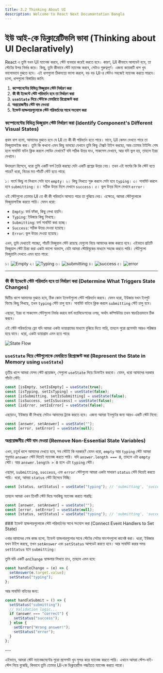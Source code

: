 ```yaml
---
title: 3.2 Thinking About UI
description: Welcome to React Next Documantation Bangla
---
```



## <h1 className="bg-gradient-to-r from-blue-500 to-purple-500 inline-block text-transparent bg-clip-text text-3xl pt-2"> ইউ আই-কে ডিক্লারেটিভলি ভাবা (Thinking about UI Declaratively)</h1>

React এ তুমি যখন UI ম্যানেজ করবে, স্টেট ব্যবহার করেই করতে হবে। কারণ, UI কীভাবে আপডেট হবে, তা স্টেটের উপর নির্ভর করে। কিন্তু, তুমি কীভাবে স্টেট ম্যানেজ করবে, সেটাও গুরুত্বপূর্ণ। এজন্য কয়েকটি ধাপ খুব ভালোভাবে বুঝতে হবে। এই ধাপগুলো ঠিকমতো ফলো করলে, বড় বড় UI-র স্টেটও সহজেই ম্যানেজ করতে পারবে। চলো, ধাপগুলো বিস্তারিত জানি:

1. **কম্পোনেন্টের বিভিন্ন ভিজুয়াল স্টেট নির্ধারণ করা**
2. **কী কী ইভেন্টে স্টেট পরিবর্তন হবে তা নির্ধারণ করা**
3. **`useState` দিয়ে স্টেটকে মেমরিতে রিপ্রেজেন্ট করা**
4. **অপ্রয়োজনীয় স্টেট বাদ দেওয়া**
5. **ইভেন্ট হ্যান্ডলারগুলোকে স্টেট পরিবর্তনের সাথে সংযোগ করা**

<Steps>
<Step>

### কম্পোনেন্টের বিভিন্ন ভিজুয়াল স্টেট নির্ধারণ করা (Identify Component's Different Visual States)

প্রথম ধাপ হলো, আমাদের বুঝতে হবে যে UI তে কী কী পরিবর্তন হতে পারে। মানে, UI কেমন দেখতে পারে তা ভিজুয়ালাইজ করা। তুমি কি কখনো এমন কিছু ভাবছো যেখানে তুমি কিছু টেক্সট টাইপ করছো, আর তোমার টাইপিং শেষ হলে সাবমিট বাটন ক্লিক করলে লোডিং দেখাবে? যদি সঠিক উত্তর দাও, সাকসেস দেখাবে, আর যদি ভুল হয়, তাহলে ইরর দেখাবে।

উদাহরণ হিসেবে, ধরো তুমি একটি ফর্ম তৈরি করছো যেটা একটি প্রশ্নের উত্তর নেয়। তখন এই ফর্মের কি কি স্টেট হতে পারে? ধরো, নিচের মত পাঁচটি স্টেট হতে পারে:

১। ফর্মে কিছু না লিখলে সেটা হবে `empty`।
২। কিছু লিখতে শুরু করলে সেটা হবে `typing`।
৩। সাবমিট করলে হবে `submitting`।
৪। সঠিক উত্তর দিলে দেখাবে `success`।
৫। ভুল উত্তর দিলে দেখাবে `error`।

এই স্টেটগুলো তোমার UI তে কী কী পরিবর্তন আসতে পারে তা বুঝিয়ে দেয়। এক্ষেত্রে, আমরা স্টেটগুলোকে ভিজুয়ালাইজ করতে পারি। যেমন ধরো:

- `Empty`: ফর্ম ফাঁকা, কিছু লেখা হয়নি।
- `Typing`: ইউজার কিছু লিখছে।
- `Submitting`: ফর্ম সাবমিট করা হচ্ছে।
- `Success`: সঠিক উত্তর দেওয়া হয়েছে।
- `Error`: ভুল উত্তর দেওয়া হয়েছে।

এখন, তুমি দেখতেই পাচ্ছো, পাঁচটি ভিজুয়াল স্টেট রয়েছে যেগুলো নিয়ে আমাদের কাজ করতে হবে। এইভাবে প্রতিটি ভিজুয়াল স্টেট চিন্তা করা একটা ভালো অভ্যাস, যেটা আমরা স্টোরিবুকের মাধ্যমে সহজে করতে পারি। স্টেটগুলো ভিজুয়ালি দেখতে এমন হতে পারে:

১। ![Empty](../../../../public/UISTATES/empty.png)
২। ![Typing](../../../../public/UISTATES/typing.png)
৩। ![submitting](../../../../public/UISTATES/submitting.png)
৪। ![success](../../../../public/UISTATES/success.png)
৫। ![error](../../../../public/UISTATES/error.png)

</Step>

---

<Step>

### কী কী ইভেন্টে স্টেট পরিবর্তন হবে তা নির্ধারণ করা (Determine What Triggers State Changes)

দ্বিতীয় ধাপে আমাদের বুঝতে হবে, ঠিক কোন ইভেন্টগুলো স্টেট পরিবর্তন করবে। যেমন ধরো, ইউজার যখন ইনপুট ফিল্ডে কিছু লিখছে, তখন `typing` স্টেট চালু হবে। সাবমিট বাটনে ক্লিক করলে `submitting` স্টেট চালু হবে।

এছাড়া, ইরর বা সাকসেস স্টেটগুলো নির্ভর করবে ফর্ম ভ্যালিডেশনের ওপর, অর্থাৎ কম্পিউটার তখন স্বয়ংক্রিয়ভাবে ঠিক করবে।

এই স্টেট পরিবর্তনের ফ্লো যদি আমরা একটা ডায়াগ্রামের মাধ্যমে বুঝিয়ে দিতে পারি, তাহলে পুরো প্রসেসটা আরও পরিষ্কার হয়ে যাবে। ধরো, একটা ডায়াগ্রাম এমন হতে পারে:

![State Flow](../../../../public/UISTATES/state.png)

</Step>
<Step>

### `useState` দিয়ে স্টেটগুলোকে মেমরিতে রিপ্রেজেন্ট করা (Represent the State in Memory using `useState`)

তৃতীয় ধাপে আমরা যেসব স্টেট প্রয়োজন, সেগুলো `useState` দিয়ে ডিফাইন করবো। যেমন, ধরো আমাদের দরকার পাঁচটা স্টেট:

```jsx
const [isEmpty, setIsEmpty] = useState(true);
const [isTyping, setIsTyping] = useState(false);
const [isSubmitting, setIsSubmitting] = useState(false);
const [isSuccess, setIsSuccess] = useState(false);
const [isError, setIsError] = useState(false);
```

এছাড়াও, ইউজার কী লিখছে সেটাও আমাদের ট্র্যাক করতে হবে। এজন্য আমরা ইনপুটের জন্য আরও একটি স্টেট নিবো:

```jsx
const [answer, setAnswer] = useState("");
const [error, setError] = useState(null);
```

</Step>

<Step>

### অপ্রয়োজনীয় স্টেট বাদ দেওয়া (Remove Non-Essential State Variables)

এখন, চতুর্থ ধাপে আমাদের দেখতে হবে, সব স্টেটই কি দরকার? যেমন ধরো, `empty` আর `typing` স্টেট আমরা শুধুমাত্র `answer` স্টেট দিয়েই ম্যানেজ করতে পারি। যদি `answer.length === 0`, তাহলে এটা `empty` স্টেট। আর `answer.length > 0` হলে এটা `typing` স্টেট।

এছাড়া, `submitting`, `success`, এবং `error` স্টেটগুলো আমরা একটা সাধারণ `status` স্টেট দিয়েই করতে পারি। ধরো, আমরা `status` স্টেট হিসেবে নিচ্ছি:

```jsx
const [status, setStatus] = useState("typing"); // 'submitting', 'success', or 'error'
```

তাহলে আমরা এখন তিনটি স্টেট দিয়ে সবকিছু ম্যানেজ করতে পারছি:

```jsx
const [answer, setAnswer] = useState("");
const [error, setError] = useState(null);
const [status, setStatus] = useState("typing"); // 'submitting', 'success', or 'error'
```

</Step>

<Step>
###  ইভেন্ট হ্যান্ডলারগুলোকে স্টেট পরিবর্তনের সাথে সংযোগ করা (Connect Event Handlers to Set State)

এবার আমাদের শেষ কাজ হলো, ইভেন্ট হ্যান্ডলারগুলোর সাথে স্টেটের সেটার ফাংশনগুলো কানেক্ট করা। ধরো, ইউজার যখন টাইপ করছে, তখন `setAnswer` এবং `setStatus` আপডেট করতে হবে। আর সাবমিট করার সময় `setStatus` হবে `submitting`।

তুমি যদি একটি `onChange` হ্যান্ডলার লিখতে চাও, তাহলে এমন হবে:

```jsx
const handleChange = (e) => {
  setAnswer(e.target.value);
  setStatus("typing");
};
```

আর সাবমিট বাটনের জন্য:

```jsx
const handleSubmit = () => {
  setStatus("submitting");
  // Validation logic...
  if (answer === "correct") {
    setStatus("success");
  } else {
    setError("Wrong answer!");
    setStatus("error");
  }
};
```

</Step>
</Steps>
---

এইভাবে, আমরা স্টেট ম্যানেজমেন্টের পুরো প্রসেসটা খুব সুন্দর করে ম্যানেজ করতে পারি। এখানে আমরা স্টেপ-বাই-স্টেপ গিয়ে বুঝেছি, কিভাবে তুমি তোমার UI-কে ডিক্লারেটিভ পদ্ধতিতে ম্যানেজ করতে পারো।
